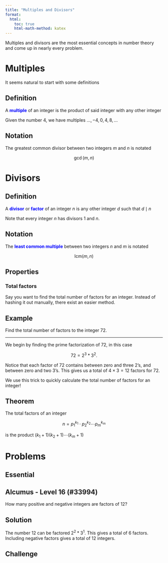 ```yaml
---
title: "Multiples and Divisors"
format:
  html:
    toc: true
    html-math-method: katex
---
```


Multiples and divisors are the most essential concepts in number theory and come up in nearly every problem.

# Multiples

It seems natural to start with some definitions

::: {.callout-note icon="false"}
## Definition

A [**multiple**]{style="color: blue"} of an integer is the product of said integer with any other integer
:::

Given the number $4$, we have multiples $\dots,-4,0,4,8,\dots$ 

::: {.callout-note icon="false"}
## Notation

The greatest common divisor between two integers $m$ and $n$ is notated 

$$
\gcd(m,n)
$$ 
:::



# Divisors

::: {.callout-note icon="false"}
## Definition

A [**divisor**]{style="color: blue"} or [**factor**]{style="color: blue"} of an integer $n$ is any other integer $d$ such that $d\mid n$
:::

Note that every integer $n$ has divisors $1$ and $n$.

::: {.callout-note icon="false"}
## Notation

The [**least common multiple**]{style="color: blue"} between two integers $n$ and $m$ is notated 

$$
\text{lcm}(m,n)
$$

:::

## Properties

### Total factors 

Say you want to find the total number of factors for an integer. Instead of hashing it out manually, there exist an easier method.

::: {.callout-warning icon="false"}
## Example

Find the total number of factors to the integer $72$.

----------

We begin by finding the prime factorization of $72$, in this case

$$
72 = 2^3 * 3^2.
$$

Notice that each factor of $72$ contains between zero and three $2$'s, and between zero and two $3$'s. This gives us a total of $4 \times 3 = 12$ factors for $72$.  

:::

We use this trick to quickly calculate the total number of factors for an integer!

::: {.callout-note icon="false"}
## Theorem

The total factors of an integer

$$
n = p_1^{k_1} \cdot p_2^{k_2} \cdots p_m^{k_m}
$$

is the product $(k_1 + 1)(k_2 + 1)\cdots(k_m + 1)$

:::

# Problems

## Essential

::: {.callout-warning icon="false"}
## Alcumus - Level 16 (#33994)

How many positive and negative integers are factors of $12$?

:::

::: {.callout-tip icon="false" collapse="true"}
## Solution

The number $12$ can be factored $2^2*3^1$. This gives a total of $6$ factors. Including negative factors gives a total of $12$ integers.

:::

## Challenge

